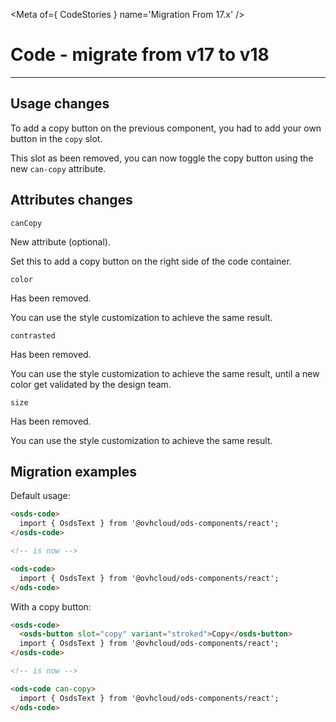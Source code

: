
<Meta of={ CodeStories } name='Migration From 17.x' />

# Code - migrate from v17 to v18
----

## Usage changes

To add a copy button on the previous component, you had to add your own button in the `copy` slot.

This slot as been removed, you can now toggle the copy button using the new `can-copy` attribute.

## Attributes changes

`canCopy` <ods-badge size="sm" color="success" label="New"></ods-badge>

New attribute (optional).

Set this to add a copy button on the right side of the code container.

`color ` <ods-badge size="sm" color="critical" label="Removed"></ods-badge>

Has been removed.

You can use the style customization to achieve the same result.

`contrasted` <ods-badge size="sm" color="critical" label="Removed"></ods-badge>

Has been removed.

You can use the style customization to achieve the same result, until a new color get validated by the design team.

`size ` <ods-badge size="sm" color="critical" label="Removed"></ods-badge>

Has been removed.

You can use the style customization to achieve the same result.

## Migration examples

Default usage:
```html
<osds-code>
  import { OsdsText } from '@ovhcloud/ods-components/react';
</osds-code>

<!-- is now -->

<ods-code>
  import { OsdsText } from '@ovhcloud/ods-components/react';
</ods-code>
```

With a copy button:
```html
<osds-code>
  <osds-button slot="copy" variant="stroked">Copy</osds-button>
  import { OsdsText } from '@ovhcloud/ods-components/react';
</osds-code>

<!-- is now -->

<ods-code can-copy>
  import { OsdsText } from '@ovhcloud/ods-components/react';
</ods-code>
```
